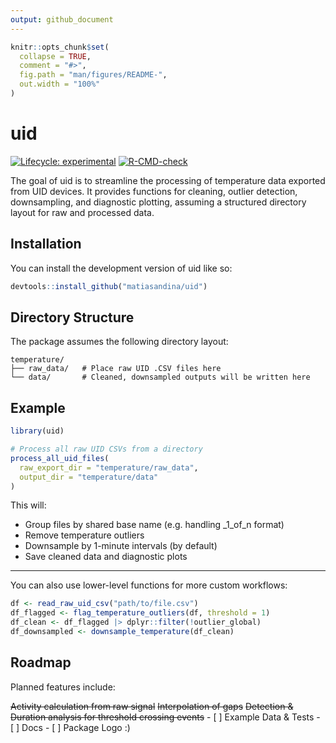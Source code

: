 ```yaml
---
output: github_document
---
```


<!-- README.md is generated from README.Rmd. Please edit that file -->

```r
knitr::opts_chunk$set(
  collapse = TRUE,
  comment = "#>",
  fig.path = "man/figures/README-",
  out.width = "100%"
)
```

# uid

<!-- badges: start -->
[![Lifecycle: experimental](https://img.shields.io/badge/lifecycle-experimental-orange.svg)](https://lifecycle.r-lib.org/articles/stages.html#experimental)
[![R-CMD-check](https://github.com/matiasandina/uid/actions/workflows/R-CMD-check.yaml/badge.svg)](https://github.com/matiasandina/uid/actions/workflows/R-CMD-check.yaml)
<!-- badges: end -->

The goal of uid is to streamline the processing of temperature data exported from UID devices. It provides functions for cleaning, outlier detection, downsampling, and diagnostic plotting, assuming a structured directory layout for raw and processed data.

## Installation

You can install the development version of uid like so:

```r
devtools::install_github("matiasandina/uid")
```

## Directory Structure

The package assumes the following directory layout:

```
temperature/
├── raw_data/   # Place raw UID .CSV files here
└── data/       # Cleaned, downsampled outputs will be written here
```

## Example

```r
library(uid)

# Process all raw UID CSVs from a directory
process_all_uid_files(
  raw_export_dir = "temperature/raw_data",
  output_dir = "temperature/data"
)
```

This will:

- Group files by shared base name (e.g. handling _1_of_n format)
- Remove temperature outliers
- Downsample by 1-minute intervals (by default)
- Save cleaned data and diagnostic plots

***

You can also use lower-level functions for more custom workflows:

```r
df <- read_raw_uid_csv("path/to/file.csv")
df_flagged <- flag_temperature_outliers(df, threshold = 1)
df_clean <- df_flagged |> dplyr::filter(!outlier_global)
df_downsampled <- downsample_temperature(df_clean)

```

## Roadmap

Planned features include:

~~Activity calculation from raw signal~~
~~Interpolation of gaps~~
~~Detection & Duration analysis for threshold crossing events~~
- [ ] Example Data & Tests
- [ ] Docs
- [ ] Package Logo :) 
